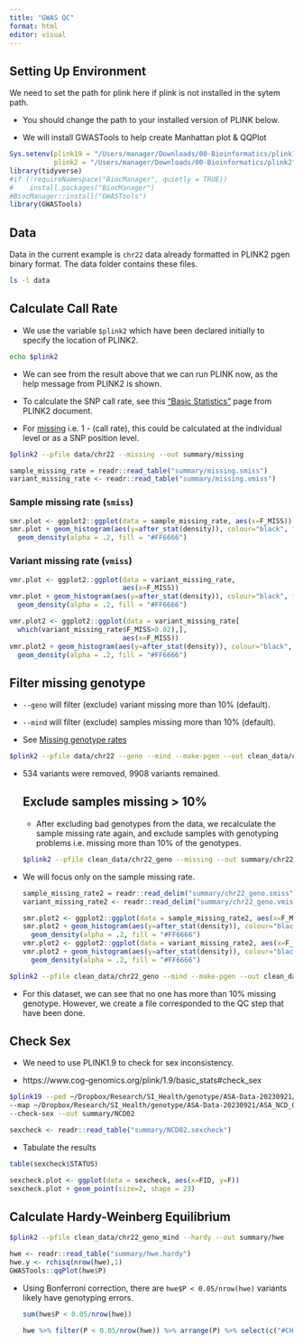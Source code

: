 ```yaml
---
title: "GWAS QC"
format: html
editor: visual
---
```


## Setting Up Environment

We need to set the path for plink here if plink is not installed in the sytem path.

-   You should change the path to your installed version of PLINK below.

-   We will install GWASTools to help create Manhattan plot & QQPlot

```r
Sys.setenv(plink19 = "/Users/manager/Downloads/00-Bioinformatics/plink19", 
           plink2 = "/Users/manager/Downloads/00-Bioinformatics/plink2")
library(tidyverse)
#if (!requireNamespace("BiocManager", quietly = TRUE))
#    install.packages("BiocManager")
#BiocManager::install("GWASTools")
library(GWASTools)
```

## Data

Data in the current example is `chr22` data already formatted in PLINK2 pgen binary format. The data folder contains these files.

```bash
ls -l data
```

## Calculate Call Rate

-   We use the variable `$plink2` which have been declared initially to specify the location of PLINK2.

```bash
echo $plink2
```

-   We can see from the result above that we can run PLINK now, as the help message from PLINK2 is shown.

-   To calculate the SNP call rate, see this ["Basic Statistics"](https://www.cog-genomics.org/plink/2.0/basic_stats "PLINK2 Basic Statistics") page from PLINK2 document.

-   For [missing](https://www.cog-genomics.org/plink/2.0/basic_stats#missing) i.e. 1 - (call rate), this could be calculated at the individual level or as a SNP position level.

```bash
$plink2 --pfile data/chr22 --missing --out summary/missing
```

```r
sample_missing_rate = readr::read_table("summary/missing.smiss")
variant_missing_rate <- readr::read_table("summary/missing.vmiss")
```

### Sample missing rate (`smiss`)

```r
smr.plot <- ggplot2::ggplot(data = sample_missing_rate, aes(x=F_MISS))
smr.plot + geom_histogram(aes(y=after_stat(density)), colour="black", fill="white") + 
  geom_density(alpha = .2, fill = "#FF6666")
```

### Variant missing rate (`vmiss`)

```r
vmr.plot <- ggplot2::ggplot(data = variant_missing_rate,
                            aes(x=F_MISS))
vmr.plot + geom_histogram(aes(y=after_stat(density)), colour="black", fill="white") + 
  geom_density(alpha = .2, fill = "#FF6666")
```

```r
vmr.plot2 <- ggplot2::ggplot(data = variant_missing_rate[
  which(variant_missing_rate$F_MISS>0.02),],
                            aes(x=F_MISS))
vmr.plot2 + geom_histogram(aes(y=after_stat(density)), colour="black", fill="white") + 
  geom_density(alpha = .2, fill = "#FF6666")
```

## Filter missing genotype

-   `--geno` will filter (exclude) variant missing more than 10% (default).

-   `--mind` will filter (exclude) samples missing more than 10% (default).

-   See [Missing genotype rates](https://www.cog-genomics.org/plink/2.0/filter#missing)

```bash
$plink2 --pfile data/chr22 --geno --mind --make-pgen --out clean_data/chr22_geno
```

-   534 variants were removed, 9908 variants remained.

    ## Exclude samples missing \> 10%

    -   After excluding bad genotypes from the data, we recalculate the sample missing rate again, and exclude samples with genotyping problems i.e. missing more than 10% of the genotypes.

    ```bash
    $plink2 --pfile clean_data/chr22_geno --missing --out summary/chr22_geno
    ```

-   We will focus only on the sample missing rate.

    ```r
    sample_missing_rate2 = readr::read_delim("summary/chr22_geno.smiss")
    variant_missing_rate2 <- readr::read_delim("summary/chr22_geno.vmiss")

    smr.plot2 <- ggplot2::ggplot(data = sample_missing_rate2, aes(x=F_MISS))
    smr.plot2 + geom_histogram(aes(y=after_stat(density)), colour="black", fill="white") + 
      geom_density(alpha = .2, fill = "#FF6666")
    vmr.plot2 <- ggplot2::ggplot(data = variant_missing_rate2, aes(x=F_MISS))
    vmr.plot2 + geom_histogram(aes(y=after_stat(density)), colour="black", fill="white") + 
      geom_density(alpha = .2, fill = "#FF6666")
    ```

```bash
$plink2 --pfile clean_data/chr22_geno --mind --make-pgen --out clean_data/chr22_geno_mind
```

-   For this dataset, we can see that no one has more than 10% missing genotype. However, we create a file corresponded to the QC step that have been done.

## Check Sex

-   We need to use PLINK1.9 to check for sex inconsistency.

-   https://www.cog-genomics.org/plink/1.9/basic_stats#check_sex

```bash
$plink19 --ped ~/Dropbox/Research/SI_Health/genotype/ASA-Data-20230921/ASA_NCD_01_set2.ped \
--map ~/Dropbox/Research/SI_Health/genotype/ASA-Data-20230921/ASA_NCD_01_set2.map \
--check-sex --out summary/NCD02
```

```r
sexcheck <- readr::read_table("summary/NCD02.sexcheck")
```

-   Tabulate the results

```r
table(sexcheck$STATUS)
```

```r
sexcheck.plot <- ggplot(data = sexcheck, aes(x=FID, y=F)) 
sexcheck.plot + geom_point(size=2, shape = 23)
```

## Calculate Hardy-Weinberg Equilibrium

```bash
$plink2 --pfile clean_data/chr22_geno_mind --hardy --out summary/hwe
```

```r
hwe <- readr::read_table("summary/hwe.hardy")
hwe.y <- rchisq(nrow(hwe),1)
GWASTools::qqPlot(hwe$P)
```

-   Using Bonferroni correction, there are `hwe$P < 0.05/nrow(hwe)` variants likely have genotyping errors.

    ```r
    sum(hwe$P < 0.05/nrow(hwe))
    ```

    ```r
    hwe %>% filter(P < 0.05/nrow(hwe)) %>% arrange(P) %>% select(c("#CHROM", "ID", "P"))
    ```
